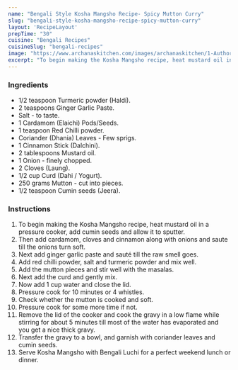 ---
name: "Bengali Style Kosha Mangsho Recipe- Spicy Mutton Curry"
slug: "bengali-style-kosha-mangsho-recipe-spicy-mutton-curry"
layout: 'RecipeLayout'
prepTime: "30"
cuisine: "Bengali Recipes"
cuisineSlug: "bengali-recipes"
image: "https://www.archanaskitchen.com/images/archanaskitchen/1-Author/Amina_K/BENGALI_MUTTON_CURRY_KOSHA_MANGSHO_IN_A_PRESSURE_COOKER.jpg"
excerpt: "To begin making the Kosha Mangsho recipe, heat mustard oil in a pressure cooker, add cumin seeds and allow it to sputter"
---

### Ingredients

- 1/2 teaspoon Turmeric powder (Haldi).
- 2 teaspoons Ginger Garlic Paste.
- Salt - to taste.
- 1 Cardamom (Elaichi) Pods/Seeds.
- 1 teaspoon Red Chilli powder.
- Coriander (Dhania) Leaves - Few sprigs.
- 1 Cinnamon Stick (Dalchini).
- 2 tablespoons Mustard oil.
- 1 Onion - finely chopped.
- 2 Cloves (Laung).
- 1/2 cup Curd (Dahi / Yogurt).
- 250 grams Mutton - cut into pieces.
- 1/2 teaspoon Cumin seeds (Jeera).

### Instructions

1. To begin making the Kosha Mangsho recipe, heat mustard oil in a pressure cooker, add cumin seeds and allow it to sputter.
1. Then add cardamom, cloves and cinnamon along with onions and saute till the onions turn soft.
1. Next add ginger garlic paste and sauté till the raw smell goes.
1. Add red chilli powder, salt and turmeric powder and mix well.
1. Add the mutton pieces and stir well with the masalas.
1. Next add the curd and gently mix.
1. Now add 1 cup water and close the lid.
1. Pressure cook for 10 minutes or 4 whistles.
1. Check whether the mutton is cooked and soft.
1. Pressure cook for some more time if not.
1. Remove the lid of the cooker and cook the gravy in a low flame while stirring for about 5 minutes till most of the water has evaporated and you get a nice thick gravy.
1. Transfer the gravy to a bowl, and garnish with coriander leaves and cumin seeds.
1. Serve Kosha Mangsho with Bengali Luchi for a perfect weekend lunch or dinner.
